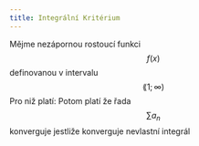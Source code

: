 ```yaml
---
title: Integrální Kritérium
---
```



Mějme nezápornou rostoucí funkci $$ f(x) $$ definovanou v intervalu $$ \lang 1 ; \infty )$$
Pro niž platí: 
<Latex formula="f (n) = a_n \space \space n \in \N" />
Potom platí že řada $$ \displaystyle \sum a_n $$ konverguje jestliže konverguje nevlastní integrál 
<Latex formula="\displaystyle \int_{0}^{\infty} f(x) dx" />




<Latex formula="" />
